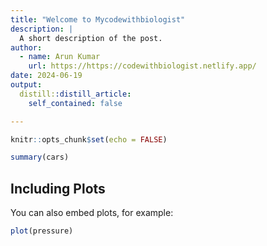 ```yaml
---
title: "Welcome to Mycodewithbiologist"
description: |
  A short description of the post.
author:
  - name: Arun Kumar
    url: https://https://codewithbiologist.netlify.app/
date: 2024-06-19
output:
  distill::distill_article:
    self_contained: false

---
```


```r
knitr::opts_chunk$set(echo = FALSE)
```

```r
summary(cars)
```

## Including Plots

You can also embed plots, for example:

```r
plot(pressure)
```
